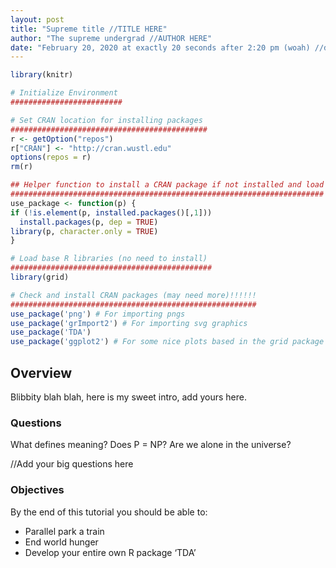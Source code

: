 ```yaml
---
layout: post
title: "Supreme title //TITLE HERE"
author: "The supreme undergrad //AUTHOR HERE"
date: "February 20, 2020 at exactly 20 seconds after 2:20 pm (woah) //date here, not shown in actual page"
---
```


```r
library(knitr)
```

```r
# Initialize Environment
#########################

# Set CRAN location for installing packages
############################################
r <- getOption("repos")
r["CRAN"] <- "http://cran.wustl.edu"
options(repos = r)
rm(r)

## Helper function to install a CRAN package if not installed and load
######################################################################
use_package <- function(p) {
if (!is.element(p, installed.packages()[,1]))
  install.packages(p, dep = TRUE)
library(p, character.only = TRUE)
}

# Load base R libraries (no need to install)
#############################################
library(grid)

# Check and install CRAN packages (may need more)!!!!!!
#######################################################
use_package('png') # For importing pngs
use_package('grImport2') # For importing svg graphics
use_package('TDA')
use_package('ggplot2') # For some nice plots based in the grid package
```

## Overview

Blibbity blah blah, here is my sweet intro, add yours here.

### Questions
  
What defines meaning? 
Does P = NP? 
Are we alone in the universe?

//Add your big questions here

### Objectives

By the end of this tutorial you should be able to:

* Parallel park a train
* End world hunger
* Develop your entire own R package 'TDA'




